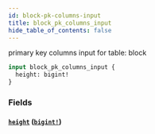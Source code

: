 ```yaml
---
id: block-pk-columns-input
title: block_pk_columns_input
hide_table_of_contents: false
---
```


primary key columns input for table: block

```graphql
input block_pk_columns_input {
  height: bigint!
}
```

### Fields

#### [`height`](#) ([`bigint!`](../scalars/bigint))
